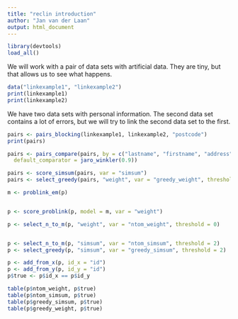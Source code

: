 ```yaml
---
title: "reclin introduction"
author: "Jan van der Laan"
output: html_document
---
```


```r
library(devtools)
load_all()
```

We will work with a pair of data sets with artificial data. They are tiny, but 
that allows us to see what happens. 
```r
data("linkexample1", "linkexample2")
print(linkexample1)
print(linkexample2)
```

We have two data sets with personal information. The second data set contains a
lot of errors, but we will try to link the second data set to the first. 


```r
pairs <- pairs_blocking(linkexample1, linkexample2, "postcode")
print(pairs)
```

```r
pairs <- pairs_compare(pairs, by = c("lastname", "firstname", "address", "sex"), 
  default_comparator = jaro_winkler(0.9))
```

```r
pairs <- score_simsum(pairs, var = "simsum")
pairs <- select_greedy(pairs, "weight", var = "greedy_weight", threshold = 0)
```

```r
m <- problink_em(p)


p <- score_problink(p, model = m, var = "weight")

p <- select_n_to_m(p, "weight", var = "ntom_weight", threshold = 0)


p <- select_n_to_m(p, "simsum", var = "ntom_simsum", threshold = 2)
p <- select_greedy(p, "simsum", var = "greedy_simsum", threshold = 2)

p <- add_from_x(p, id_x = "id") 
p <- add_from_y(p, id_y = "id")
p$true <- p$id_x == p$id_y

table(p$ntom_weight, p$true)
table(p$ntom_simsum, p$true)
table(p$greedy_simsum, p$true)
table(p$greedy_weight, p$true)

```

